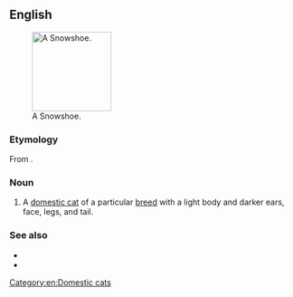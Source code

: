 {{also|snowshoe}}
==English==
[[File:SnowshoeCat.jpg|thumb|right|140px|A Snowshoe.]]

===Etymology===
From {{m|en|snowshoe}}.

===Noun===
{{en-noun}}

# {{lb|en|felinology}} A [[domestic cat]] of a particular [[breed]] with a light body and darker ears, face, legs, and tail.

===See also===
* {{pedia|Snowshoe (cat)}}
* {{comcatlite|Snowshoe (cat)}}

[[Category:en:Domestic cats]]